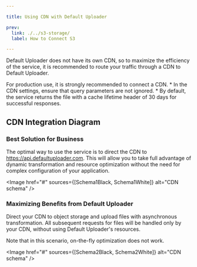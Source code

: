 ```yaml
---

title: Using CDN with Default Uploader

prev:
  link: ./../s3-storage/
  label: How to Connect S3

---
```





Default Uploader does not have its own CDN, so to maximize the efficiency of the service, it is recommended to route your traffic through a CDN to Default Uploader.

<Aside type="caution" title="Important">
  For production use, it is strongly recommended to connect a CDN.
  * In the CDN settings, ensure that query parameters are not ignored.
  * By default, the service returns the file with a cache lifetime header of 30 days for successful responses.
</Aside>

## CDN Integration Diagram

### Best Solution for Business
The optimal way to use the service is to direct the CDN to https://api.defaultuploader.com.
This will allow you to take full advantage of dynamic transformation and resource optimization without the need for complex configuration of your application.

<Image href="#" sources={[Schema1Black, Schema1White]} alt="CDN schema" />

### Maximizing Benefits from Default Uploader
Direct your CDN to object storage and upload files with asynchronous transformation.
All subsequent requests for files will be handled only by your CDN, without using Default Uploader's resources.

<Aside type="caution" title="Attention">
  Note that in this scenario, on-the-fly optimization does not work.
</Aside>

<Image href="#" sources={[Schema2Black, Schema2White]} alt="CDN schema" />

